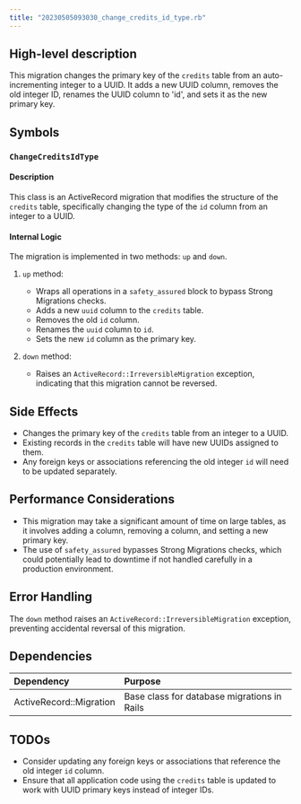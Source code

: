 ```yaml
---
title: "20230505093030_change_credits_id_type.rb"
---
```


## High-level description
This migration changes the primary key of the `credits` table from an auto-incrementing integer to a UUID. It adds a new UUID column, removes the old integer ID, renames the UUID column to 'id', and sets it as the new primary key.

## Symbols

### `ChangeCreditsIdType`
#### Description
This class is an ActiveRecord migration that modifies the structure of the `credits` table, specifically changing the type of the `id` column from an integer to a UUID.

#### Internal Logic
The migration is implemented in two methods: `up` and `down`.

1. `up` method:
   - Wraps all operations in a `safety_assured` block to bypass Strong Migrations checks.
   - Adds a new `uuid` column to the `credits` table.
   - Removes the old `id` column.
   - Renames the `uuid` column to `id`.
   - Sets the new `id` column as the primary key.

2. `down` method:
   - Raises an `ActiveRecord::IrreversibleMigration` exception, indicating that this migration cannot be reversed.

## Side Effects
- Changes the primary key of the `credits` table from an integer to a UUID.
- Existing records in the `credits` table will have new UUIDs assigned to them.
- Any foreign keys or associations referencing the old integer `id` will need to be updated separately.

## Performance Considerations
- This migration may take a significant amount of time on large tables, as it involves adding a column, removing a column, and setting a new primary key.
- The use of `safety_assured` bypasses Strong Migrations checks, which could potentially lead to downtime if not handled carefully in a production environment.

## Error Handling
The `down` method raises an `ActiveRecord::IrreversibleMigration` exception, preventing accidental reversal of this migration.

## Dependencies
| Dependency | Purpose |
|:-----------|:--------|
| ActiveRecord::Migration | Base class for database migrations in Rails |

## TODOs
- Consider updating any foreign keys or associations that reference the old integer `id` column.
- Ensure that all application code using the `credits` table is updated to work with UUID primary keys instead of integer IDs.